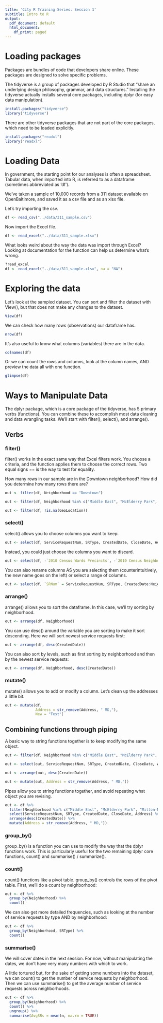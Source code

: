 ```yaml
---
title: 'City R Training Series: Session 1'
subtitle: Intro to R
output:
  pdf_document: default
  html_document:
    df_print: paged
---
```


# Loading packages
Packages are bundles of code that developers share online. These packages are designed to solve specific problems.

The tidyverse is a group of packages developed by R Studio that "share an underlying design philosophy, grammar, and data structures." Installing the tidyverse actually installs several core packages, including dplyr (for easy data manipulation).

```r
install.packages("tidyverse")
library("tidyverse")
```

There are other tidyverse packages that are not part of the core packages, which need to be loaded explicitly.

```r
install.packages("readxl")
library("readxl")
```

# Loading Data

In government, the starting point for our analyses is often a spreadsheet. Tabular data, when imported into R, is referred to as a dataframe (sometimes abbreviated as 'df').

We've taken a sample of 10,000 records from a 311 dataset available on OpenBaltimore, and saved it as a csv file and as an xlsx file.

Let's try importing the csv.

```r
df <- read_csv("../data/311_sample.csv")
```

Now import the Excel file.
```r
df <- read_excel("../data/311_sample.xlsx")
```

What looks weird about the way the data was import through Excel? Looking at documentation for the function can help us determine what's wrong.

```r
?read_excel
df <- read_excel("../data/311_sample.xlsx", na = "NA")
```

# Exploring the data

Let's look at the sampled dataset. You can sort and filter the dataset with View(), but that does not make any changes to the dataset.

```r
View(df)
```

We can check how many rows (observations) our dataframe has.
```r
nrow(df)
```

It's also useful to know what columns (variables) there are in the data.
```r
colnames(df)
```

Or we can count the rows and columns, look at the column names, AND preview the data all with one function.
```r
glimpse(df)
```


# Ways to Manipulate Data

The dplyr package, which is a core package of the tidyverse, has 5 primary verbs (functions). You can combine these to accomplish most data cleaning and data wrangling tasks. We'll start with filter(), select(), and arrange().

## Verbs

### filter()

filter() works in the exact same way that Excel filters work. You choose a criteria, and the function applies them to choose the correct rows. Two equal signs == is the way to test for equality.

How many rows in our sample are in the Downtown neighborhood? How did you determine how many rows there are?

```r
out <- filter(df, Neighborhood == "Downtown")
```

```r
out <- filter(df, Neighborhood %in% c("Middle East", "McElderry Park", "Milton-Montford"))
```


```r
out <- filter(df, !is.na(GeoLocation))
```

### select()
select() allows you to choose columns you want to keep.

```r
out <- select(df, ServiceRequestNum, SRType, CreatedDate, CloseDate, Address)
```
Instead, you could just choose the columns you want to discard.

```r
out <- select(df, -`2010 Census Wards Precincts`, -`2010 Census Neighborhoods`)
```

You can also rename columns AS you are selecting them (counterintuitively, the new name goes on the left) or select a range of columns.
```r
out <- select(df, `SRNum` = ServiceRequestNum, SRType, CreatedDate:Neighborhood)
```

### arrange()

arrange() allows you to sort the dataframe. In this case, we'll try sorting by neighborhood.

```r
out <- arrange(df, Neighborhood)
```

You can use desc() around the variable you are sorting to make it sort descending. Here we will sort newest service requests first:

```r
out <- arrange(df, desc(CreatedDate))
```

You can also sort by levels, such as first sorting by neighborhood and then by the newest service requests:

```r
out <- arrange(df, Neighborhood, desc(CreatedDate))
```


### mutate()

mutate() allows you to add or modify a column. Let's clean up the addresses a little bit.
```r
out <- mutate(df,
              Address = str_remove(Address, " MD,"),
              New = "Test")
```

## Combining functions through piping

A basic way to string functions together is to keep modifying the same object.
```r
out <- filter(df, Neighborhood %in% c("Middle East", "McElderry Park", "Milton-Montford"))

out <- select(out, ServiceRequestNum, SRType, CreatedDate, CloseDate, Address)

out <- arrange(out, desc(CreatedDate))

out <- mutate(out, Address = str_remove(Address, " MD,"))

```

Pipes allow you to string functions together, and avoid repeating what object you are revising.

```r
out <- df %>%
  filter(Neighborhood %in% c("Middle East", "McElderry Park", "Milton-Montford")) %>%
  select(ServiceRequestNum, SRType, CreatedDate, CloseDate, Address) %>%
  arrange(desc(CreatedDate)) %>%
  mutate(Address = str_remove(Address, " MD,"))

```


### group_by()
group_by() is a function you can use to modify the way that the dplyr functions work. This is particularly useful for the two remaining dplyr core functions, count() and summarise() / summarize().


### count()
count() functions like a pivot table. group_by() controls the rows of the pivot table. First, we'll do a count by neighborhood:

```r
out <- df %>%
  group_by(Neighborhood) %>%
  count()
```


We can also get more detailed frequencies, such as looking at the number of service requests by type AND by neighborhood:

```r
out <- df %>%
  group_by(Neighborhood, SRType) %>%
  count()
```


### summarise()

We will cover dates in the next session. For now, without manipulating the dates, we don't have very many numbers with which to work.

A little tortured but, for the sake of getting some numbers into the dataset, we can count() to get the number of service requests by neighborhood. Then we can use summarise() to get the average number of service requests across neighborhoods.

```r
out <- df %>%
  group_by(Neighborhood) %>%
  count() %>%
  ungroup() %>%
  summarise(AvgSRs = mean(n, na.rm = TRUE))
```
